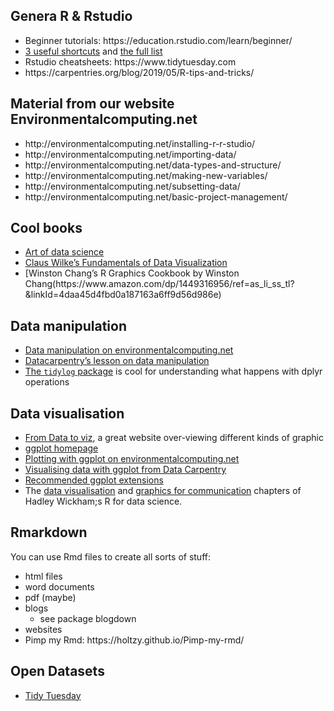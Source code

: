 

## Genera R & Rstudio

- Beginner tutorials: https://education.rstudio.com/learn/beginner/
- [3 useful shortcuts](http://jenrichmond.rbind.io/post/hotkeys/) and [the full list](https://support.rstudio.com/hc/en-us/articles/200711853-Keyboard-Shortcuts)
- Rstudio cheatsheets:
https://www.tidytuesday.com
- https://carpentries.org/blog/2019/05/R-tips-and-tricks/

## Material from our website Environmentalcomputing.net

- http://environmentalcomputing.net/installing-r-r-studio/
- http://environmentalcomputing.net/importing-data/
- http://environmentalcomputing.net/data-types-and-structure/
- http://environmentalcomputing.net/making-new-variables/
- http://environmentalcomputing.net/subsetting-data/
- http://environmentalcomputing.net/basic-project-management/

## Cool books

* [Art of data science](https://bookdown.org/rdpeng/artofdatascience/)
* [Claus Wilke's Fundamentals of Data Visualization](https://serialmentor.com/dataviz/index.html)
* [Winston Chang's R Graphics Cookbook by Winston Chang(https://www.amazon.com/dp/1449316956/ref=as_li_ss_tl?&linkId=4daa45d4fbd0a187163a6ff9d56d986e)

## Data manipulation

- [Data manipulation on environmentalcomputing.net](http://environmentalcomputing.net/data-manipulation/)
- [Datacarpentry's lesson on data manipulation](https://datacarpentry.org/R-ecology-lesson/03-dplyr.html)
- [The `tidylog` package](https://github.com/elbersb/tidylog) is cool for understanding what happens with dplyr operations


## Data visualisation

* [From Data to viz](https://www.data-to-viz.com/), a great website over-viewing different kinds of graphic
* [ggplot homepage](https://ggplot2.tidyverse.org)
* [Plotting with ggplot on environmentalcomputing.net](http://environmentalcomputing.net/plotting-with-ggplot/)
* [Visualising data with ggplot from Data Carpentry](https://datacarpentry.org/R-ecology-lesson/04-visualization-ggplot2.html)
* [Recommended ggplot extensions](http://www.ggplot2-exts.org/gallery/)
* The [data visualisation](http://r4ds.had.co.nz/data-visualisation.html) and [graphics for communication](http://r4ds.had.co.nz/graphics-for-communication.html) chapters of Hadley Wickham;s R for data science.


## Rmarkdown

You can use Rmd files to create all sorts of stuff:

- html files
- word documents
- pdf (maybe)
- blogs 
	- see package blogdown
- websites
- Pimp my Rmd: https://holtzy.github.io/Pimp-my-rmd/



## Open Datasets

- [Tidy Tuesday](https://www.tidytuesday.com)


